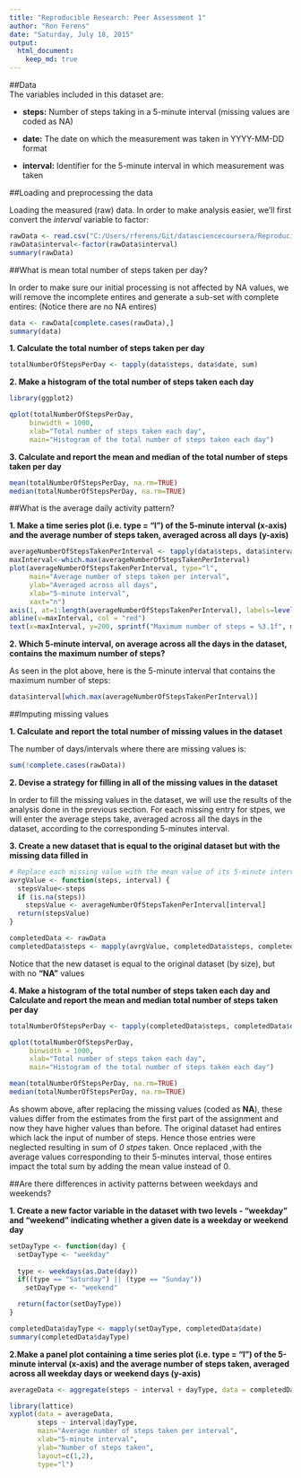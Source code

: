 ```yaml
---
title: "Reproducible Research: Peer Assessment 1"
author: "Ron Ferens"
date: "Saturday, July 18, 2015"
output: 
  html_document:
    keep_md: true
---
```


##Data  
The variables included in this dataset are:

- **steps:** Number of steps taking in a 5-minute interval (missing values are coded as NA)

- **date:** The date on which the measurement was taken in YYYY-MM-DD format

- **interval:** Identifier for the 5-minute interval in which measurement was taken

##Loading and preprocessing the data

Loading the measured (raw) data. In order to make analysis easier, we'll first convert the *interval* variable to factor:

```r
rawData <- read.csv("C:/Users/rferens/Git/datasciencecoursera/Reproducible.Research/Project.01/Data/activity.csv")
rawData$interval<-factor(rawData$interval)
summary(rawData)
```

##What is mean total number of steps taken per day?

In order to make sure our initial processing is not affected by NA values, we will remove the incomplete entires and generate a sub-set with complete entires: (Notice there are no NA entires)

```r
data <- rawData[complete.cases(rawData),]
summary(data)
```

**1. Calculate the total number of steps taken per day**

```r
totalNumberOfStepsPerDay <- tapply(data$steps, data$date, sum)
```

**2. Make a histogram of the total number of steps taken each day**

```r
library(ggplot2)

qplot(totalNumberOfStepsPerDay,
     binwidth = 1000,
     xlab="Total number of steps taken each day",
     main="Histogram of the total number of steps taken each day")
```

**3. Calculate and report the mean and median of the total number of steps taken per day**

```r
mean(totalNumberOfStepsPerDay, na.rm=TRUE)
median(totalNumberOfStepsPerDay, na.rm=TRUE)
```

##What is the average daily activity pattern?

**1. Make a time series plot (i.e. type = "l") of the 5-minute interval (x-axis) and the average number of steps taken, averaged across all days (y-axis)**

```r
averageNumberOfStepsTakenPerInterval <- tapply(data$steps, data$interval, mean)
maxInterval<-which.max(averageNumberOfStepsTakenPerInterval)
plot(averageNumberOfStepsTakenPerInterval, type="l",
     main="Average number of steps taken per interval",
     ylab="Averaged across all days",
     xlab="5-minute interval",
     xaxt="n")
axis(1, at=1:length(averageNumberOfStepsTakenPerInterval), labels=levels(data$interval), srt=45)
abline(v=maxInterval, col = "red")
text(x=maxInterval, y=200, sprintf("Maximum number of steps = %3.1f", max(averageNumberOfStepsTakenPerInterval)), col = "red")
```

**2. Which 5-minute interval, on average across all the days in the dataset, contains the maximum number of steps?**

As seen in the plot above, here is the 5-minute interval that contains the maximum number of steps:

```r
data$interval[which.max(averageNumberOfStepsTakenPerInterval)]
```

##Imputing missing values

**1. Calculate and report the total number of missing values in the dataset**

The number of days/intervals where there are missing values is:
```r
sum(!complete.cases(rawData))
```

**2. Devise a strategy for filling in all of the missing values in the dataset**

In order to fill the missing values in the dataset, we will use the results of the analysis done in the previous section. For each missing entry for stpes, we will enter the average steps take, averaged across all the days in the dataset, according to the corresponding 5-minutes interval.

**3. Create a new dataset that is equal to the original dataset but with the missing data filled in**

```r
# Replace each missing value with the mean value of its 5-minute interval
avrgValue <- function(steps, interval) {
  stepsValue<-steps
  if (is.na(steps)) 
    stepsValue <- averageNumberOfStepsTakenPerInterval[interval]
  return(stepsValue)
}

completedData <- rawData
completedData$steps <- mapply(avrgValue, completedData$steps, completedData$interval)
```

Notice that the new dataset is equal to the original dataset (by size), but with no **"NA"** values

**4. Make a histogram of the total number of steps taken each day and Calculate and report the mean and median total number of steps taken per day**

```r
totalNumberOfStepsPerDay <- tapply(completedData$steps, completedData$date, sum)

qplot(totalNumberOfStepsPerDay,
     binwidth = 1000,
     xlab="Total number of steps taken each day",
     main="Histogram of the total number of steps taken each day")

mean(totalNumberOfStepsPerDay, na.rm=TRUE)
median(totalNumberOfStepsPerDay, na.rm=TRUE)
```

As showm above, after replacing the missing values (coded as **NA**), these values differ from the estimates from the first part of the assignment and now they have higher values than before. The original dataset had entires which lack the input of number of steps. Hence those entries were neglected resulting in sum of *0 stpes* taken. Once replaced ,with the average values corresponding to their 5-minutes interval, those entires impact the total sum by adding the mean value instead of 0.

##Are there differences in activity patterns between weekdays and weekends?

**1. Create a new factor variable in the dataset with two levels - "weekday" and "weekend" indicating whether a given date is a weekday or weekend day**

```r
setDayType <- function(day) {
  setDayType <- "weekday"
  
  type <- weekdays(as.Date(day))
  if((type == "Saturday") || (type == "Sunday"))
    setDayType <- "weekend"

  return(factor(setDayType))
}

completedData$dayType <- mapply(setDayType, completedData$date)
summary(completedData$dayType)
```

**2.Make a panel plot containing a time series plot (i.e. type = "l") of the 5-minute interval (x-axis) and the average number of steps taken, averaged across all weekday days or weekend days (y-axis)**

```r
averageData <- aggregate(steps ~ interval + dayType, data = completedData, mean)

library(lattice)
xyplot(data = averageData,
       steps ~ interval|dayType,
       main="Average number of steps taken per interval",
       xlab="5-minute interval",
       ylab="Number of steps taken",
       layout=c(1,2),
       type="l")
```